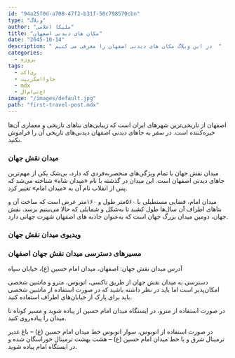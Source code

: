 ```yaml
---
id: "94a25f0d-a708-47f2-b31f-50c798570cbn"
type: "وبلاگ"
author: "ملیکا اعلامی"
title: "مکان های دیدنی اصفهان"
date: "2645-10-14"
description: " در این وبلاگ مکان های دیدنی اصفهان را معرفی می کنیم  "
categories:
  - پروژه
tags:
  - ری‌اکت
  - جاوااسکریپت
  - mdx
  - اچ‌تی‌ام‌ال
image: "/images/default.jpg"
path: "first-travel-post.mdx"
---
```


اصفهان از تاریخی‌ترین شهرهای ایران است که زیبایی‌های بناهای تاریخی و معماری آن‌ها خیره‌کننده است. در سفر به جاهای دیدنی اصفهان دیدنی‌های تاریخی آن را فراموش نکنید.

### میدان نقش جهان

میدان نقش جهان با تمام ویژگی‌های منحصربه‌فردی که دارد، بی‌شک یکی از مهم‌ترین جاهای دیدنی اصفهان است. این میدان در گذشته با نام «میدان شاه» شناخته می‌شد که پس از انقلاب نام آن به «میدان امام» تغییر کرد.

میدان امام، فضایی مستطیلی با ۵۶۰متر طول و ۱۶۰متر عرض است که ساخت آن و بناهای اطراف آن سال‌ها طول کشید تا به‌شکل و شمایلی که حالا می‌بینیم برسد. نقش جهان، دومین میدان بزرگ جهان است که به‌عنوان جاذبه های اصفهان شهرت جهانی دارد.


<CustomImage
  imgSrc="/images/esfehan1.jpg"
  alt="esfehan1"
  caption=" میدان نقش جهان "
/>

### ویدیوی میدان نقش جهان

<YouTube videoId="1UgHHPAI1H4" />

### مسیرهای دسترسی میدان نقش جهان اصفهان

آدرس میدان نقش جهان: اصفهان، میدان امام حسین (ع)، خیابان سپاه

دسترسی به میدان نقش جهان از طریق تاکسی، اتوبوس، مترو و ماشین شخصی امکان‌پذیر است اما باید در نظر داشته باشید که در صورت استفاده از ماشین شخصی باید برای پارک از خیابان‌های اطراف استفاده کنید.

در صورت استفاده از مترو، در ایستگاه میدان امام حسین از پیاده شوید و مسیر کوتاه تا میدان را پیاده‌روی کنید.

در صورت استفاده از اتوبوس، سوار اتوبوس خط میدان امام حسین (ع) – باغ غدیر ترمینال شرق و یا خط میدان امام حسین (ع) – هشت بهشت ترمینال خوراسگان شده و در ایستگاه امام پیاده شوید.
